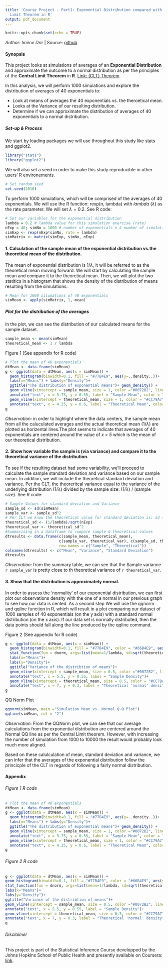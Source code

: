 ```yaml
---
title: 'Course Project - Part1: Exponential Distribution compared with the Central
  Limit Theorem in R'
output: pdf_document
---
```

```r
knitr::opts_chunk$set(echo = TRUE)
```
_Author: Imène Drir_ | Source: [github](http://github.com/minitelle/statinf)

#### Synopsis
This project looks at simulations of averages of an **Exponential Distribution** and approximate the outcome to a normal distribution as per the principles of the **Central Limit Theorem** in **R**. [Link: (CLT) Theorem](http://bit.ly/1XEQgaK).

In this analysis, we will perform 1000 simulations and explore the distribution of averages of 40 exponentials to:

- Look at means of averages the 40 exponentials vs. the theroetical mean.
- Looks at the Variance of our resulting distribution.
- Determine if we can approximate the distribution of averages of 40 exponentials to a normal distribution.

##### Set-up & Process
We start by loading packages we will use throughout this study like stats and ggplot2.
```r
library("stats")
library("ggplot2")
```
We will also set a seed in order to make this study reproducible in other users' R environements.
```r
# Set random seed
set.seed(2016)
```
To perform 1000 simulations, which  will be comprised of the averages of 40 exponentials. We will use the R function: rexp(n, lambda) with $lambda$ $(\lambda)$ as the rate parameter. We will set $\lambda = 0.2$. See R code:
```r
# Set our variables for the exponential distribution
lambda = 0.2 # lambda value for this simulation exercise (rate)
nExp = 40; simNo = 1000 # number of exponentials n & number of simulations needed simNo
simExp <- rexp(nExp*simNo, rate = lambda)
simMatrix <- matrix(simExp, simNo, nExp)
```
#### 1. Calculation of the sample mean of the exponential distribution vs.the theoretical mean of the distribution.
The mean of exponential distribution is $1/\lambda$, it will be referred to as the theoretical mean moving forward. We will start by calculating the sample mean and compare it to the theoretical mean. Then, we will plot the two statitics in a histogram that shows the density of the distribution of means resulting from the simulations.
```r
# Mean for 1000 silumations of 40 exponentials
simMean <- apply(simMatrix, 1, mean)
```
##### Plot for the distribution of the averages
In the plot, we can see the distribution of our calculated means for the sample dataset. 
```r
sample_mean <- mean(simMean)
theoretical_mean <- 1 / lambda
```
Figure 1 (See appendix for R code)

```r
# Plot the mean of 40 exponentials
dtMean <- data.frame(simMean)
g <- ggplot(data = dtMean, aes(x = simMean)) +
  geom_histogram(binwidth=0.1, fill = "#77B4E9", aes(y=..density..))+
  labs(x="Means") + labs(y="Density")+
  ggtitle("The distribution of exponential means")+ geom_density() +
  geom_vline(xintercept = sample_mean, size = 1, color ="#0072B2", linetype = 4)+ 
  annotate("text", x = 5.75, y = 0.55, label = "Sample Mean", color = "#0072B2")+
  geom_vline(xintercept = theoretical_mean, size = 1, color = "#CC79A7")+
  annotate("text", x = 4.25, y = 0.6, label = "Theoretical Mean", color = "#CC79A7")
g
```

_Observation:_ in order to highlight where the data centers, the sample mean from all the caluculated averages and the actual theoretical mean ($1/\lambda$) are plotted as horizental lines.The plot seems to indicate that averages of 40 exponentials are centered around the value  of _x = 5_ which is the mean of our theoretical distribution.

#### 2. Show how variable the sample is (via variance) and compare it to the theoretical variance of the distribution.
To see if the resulting dataset had some variability, we'll proceed to calculate the sample standard deviation and variance based on our sample mean. In addition, we will include the theoretical standard deviation and variance. Per the CLT, the theoreritcal variance equal to the variance of the underlying distribution ($1/\lambda$) divided by the sample size: ($1/\lambda$) / (sample size). 
See R code:
```r
# Sample Values for standard deviation and Variance
sample_sd <- sd(simMean)
sample_var <- sample_sd^2
# Per CLT we know the theoretical value for standard deviation is: sd = (1 / lambda) /(sample size)
theoretical_sd <- (1/lambda)/sqrt(nExp)  
theoretical_var <- theoretical_sd^2
#Summarising in a dataframe to compare sample & theoretical values
dtresults <- data.frame(c(sample_mean, theoretical_mean), 
                        c(sample_var, theoretical_var), c(sample_sd, theoretical_sd),
                        row.names = c("Sample", "Theoretical"))
colnames(dtresults) <- c("Mean", "Variance", "Standard Deviation")
dtresults
```
_Observation:_ from the summary table, we can see that the Sample variance `r sample_var` is pretty close to th theoretical variance of `r theoretical_var`.

#### 3. Show that the distribution is approximately normal.
In order to assess the 'normality' of our exponential distribution, we can first plot our observations density with the one of a normal in our previous graph to see how our data is cented. As a second step We will use the qqnorm and qqline function in R, which will result in a plot comparing our dataset of 1000 samples of 40 exponentials (on the y axis) with a standard normal distribution (on the x axis). If our data set is normally distributed, then the data points should fall along the line produced by the qqline command.

Figure 2 (See appendix for R code)

```r
g <- ggplot(data = dtMean, aes(x = simMean)) + 
  geom_histogram(binwidth=0.1, fill = "#77B4E9", color = "#66B4E9", aes(y=..density..))+ geom_density() +
  stat_function(fun = dnorm, args=list(mean=1/lambda, sd=sqrt(theoretical_sd)), colour = "#CC79A7")+
  labs(x="Means")+
  labs(y="Density")+
  ggtitle("Variance of the distribtion of means")+
  geom_vline(xintercept = sample_mean, size = 0.5, color ="#0072B2", linetype = 4)+ 
  annotate("text", x = 5.5, y = 0.55, label = "Sample Density")+
  geom_vline(xintercept = theoretical_mean, size = 0.5, color = "#CC79A7")+
  annotate("text", x = 7, y = 0.3, label = "Theoretical 'normal' density", color = "#CC79A7")
g
```

QQ Norm Plot
```r
qqnorm(simMean, main ="Simulation Mean vs. Normal Q-Q Plot")
qqline(simMean, col = "2")
```

_Observation:_
From the QQNorm plot, we can see that our average calculations from the exponential distribution are centered around the Normal QQ line as per the Central Limit theorem. However, with increasing the number of simulation from 1000 to 10000 the result would probably look much more aligned.

Based on these calulculation of mean, standard deviation and variance, we can infer that the averages of the exponential distribution follow the princicple of the CLT in regards of following a fairly normal distribution.

#### Appendix

###### Figure 1 R code
```r
# Plot the mean of 40 exponentials
dtMean <- data.frame(simMean)
g <- ggplot(data = dtMean, aes(x = simMean)) +
  geom_histogram(binwidth=0.1, fill = "#77B4E9", aes(y=..density..))+
  labs(x="Means") + labs(y="Density")+
  ggtitle("The distribution of exponential means")+ geom_density() +
  geom_vline(xintercept = sample_mean, size = 1, color ="#0072B2", linetype = 4)+ 
  annotate("text", x = 5.75, y = 0.55, label = "Sample Mean", color = "#0072B2")+
  geom_vline(xintercept = theoretical_mean, size = 1, color = "#CC79A7")+
  annotate("text", x = 4.25, y = 0.6, label = "Theoretical Mean", color = "#CC79A7")
g
```

###### Figure 2 R code
```r
g <- ggplot(data = dtMean, aes(x = simMean)) + 
geom_histogram(binwidth=0.1, fill = "#77B4E9", color = "#66B4E9", aes(y=..density..))+ geom_density() +
stat_function(fun = dnorm, args=list(mean=1/lambda, sd=sqrt(theoretical_sd)), colour = "red")+
labs(x="Means")+
labs(y="Density")+
ggtitle("Variance of the distribtion of means")+
geom_vline(xintercept = sample_mean, size = 0.5, color ="#0072B2", linetype = 4)+ 
annotate("text", x = 5.5, y = 0.55, label = "Sample Density")+
geom_vline(xintercept = theoretical_mean, size = 0.5, color = "#CC79A7")+
annotate("text", x = 7, y = 0.3, label = "Theoretical 'normal' density", color = "red")
g
```

###### Disclaimer
This project is part of the Statistical Inference Course developped by the Johns Hopkins School of Public Health and presently available on Coursera: [link](https://www.coursera.org/learn/statistical-inference). 
